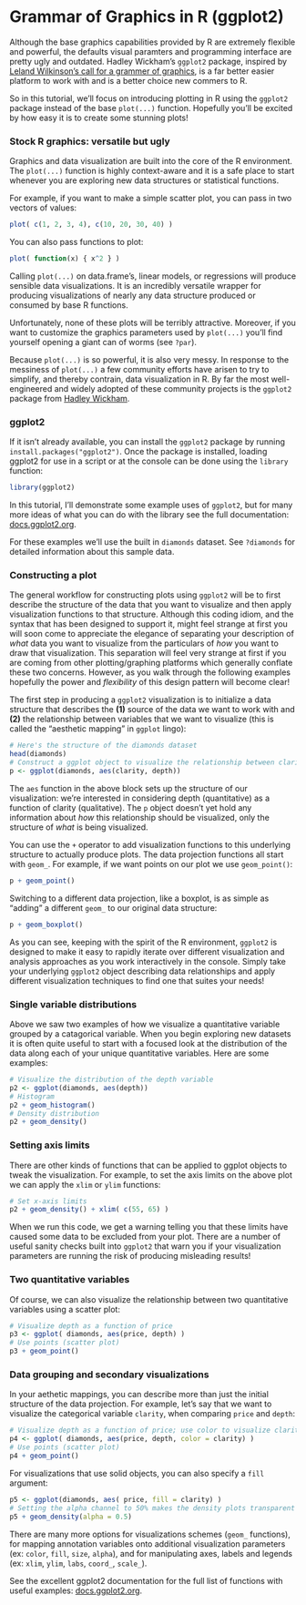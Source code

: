 # Grammar of Graphics in R (ggplot2)

Although the base graphics capabilities provided by R are extremely flexible and powerful, the defaults visual paramters and programming interface are pretty ugly and outdated.  Hadley Wickham's `ggplot2` package, inspired by [Leland Wilkinson's call for a grammer of graphics](http://www.amazon.com/The-Grammar-Graphics-Statistics-Computing/dp/0387245448), is a far better easier platform to work with and is a better choice new commers to R.  

So in this tutorial, we'll focus on introducing plotting in R using the `ggplot2` package instead of the base `plot(...)` function.  Hopefully you'll be excited by how easy it is to create some stunning plots!


### Stock R graphics: versatile but ugly

Graphics and data visualization are built into the core of the R environment.  The `plot(...)` function is highly context-aware and it is a safe place to start whenever you are exploring new data structures or statistical functions.

For example, if you want to make a simple scatter plot, you can pass in two vectors of values:

```r
plot( c(1, 2, 3, 4), c(10, 20, 30, 40) )
````

You can also pass functions to plot:

```r
plot( function(x) { x^2 } )
````

Calling `plot(...)` on data.frame's, linear models, or regressions will produce sensible data visualizations.  It is an incredibly versatile wrapper for producing visualizations of nearly any data structure produced or consumed by base R functions.

Unfortunately, none of these plots will be terribly attractive.  Moreover, if you want to customize the graphics parameters used by `plot(...)` you'll find yourself opening a giant can of worms (see `?par`).

Because `plot(...)` is so powerful, it is also very messy.  In response to the messiness of `plot(...)` a few community efforts have arisen to try to simplify, and thereby contrain, data visualization in R.  By far the most well-engineered and widely adopted of these community projects is the `ggplot2` package from [Hadley Wickham](http://had.co.nz/).


### ggplot2

If it isn't already available, you can install the `ggplot2` package by running `install.packages("ggplot2")`.  Once the package is installed, loading ggplot2 for use in a script or at the console can be done using the `library` function:

```r
library(ggplot2)
```

In this tutorial, I'll demonstrate some example uses of `ggplot2`, but for many more ideas of what you can do with the library see the full documentation:  [docs.ggplot2.org](http://docs.ggplot2.org/).

For these examples we'll use the built in `diamonds` dataset.  See `?diamonds` for detailed information about this sample data.


### Constructing a plot

The general workflow for constructing plots using `ggplot2` will be to first describe the structure of the data that you want to visualize and then apply visualization functions to that structure.  Although this coding idiom, and the syntax that has been designed to support it, might feel strange at first you will soon come to appreciate the elegance of separating your description of *what* data you want to visualize from the particulars of *how* you want to draw that visualization.  This separation will feel very strange at first if you are coming from other plotting/graphing platforms which generally conflate these two concerns.  However, as you walk through the following examples hopefully the power and *flexibility* of this design pattern will become clear!

The first step in producing a `ggplot2` visualization is to initialize a data structure that describes the **(1)** source of the data we want to work with and **(2)** the relationship between variables that we want to visualize (this is called the "aesthetic mapping" in `ggplot` lingo):

```r
# Here's the structure of the diamonds dataset
head(diamonds)
# Construct a ggplot object to visualize the relationship between clarity and depth
p <- ggplot(diamonds, aes(clarity, depth))
````

The `aes` function in the above block sets up the structure of our visualization: we're interested in considering depth (quantitative) as a function of clarity (qualitative).  The `p` object doesn't yet hold any information about *how* this relationship should be visualized, only the structure of *what* is being visualized.

You can use the `+` operator to add visualization functions to this underlying structure to actually produce plots.  The data projection functions all start with `geom_`.  For example, if we want points on our plot we use `geom_point()`:

```r
p + geom_point()
````

Switching to a different data projection, like a boxplot, is as simple as "adding" a different `geom_` to our original data structure:

```r
p + geom_boxplot()
````

As you can see, keeping with the spirit of the R environment, `ggplot2` is designed to make it easy to rapidly iterate over different visualization and analysis approaches as you work interactively in the console.  Simply take your underlying `ggplot2` object describing data relationships and apply different visualization techniques to find one that suites your needs!


### Single variable distributions

Above we saw two examples of how we visualize a quantitative variable grouped by a catagorical variable.  When you begin exploring new datasets it is often quite useful to start with a focused look at the distribution of the data along each of your unique quantitative variables.  Here are some examples:

```r
# Visualize the distribution of the depth variable
p2 <- ggplot(diamonds, aes(depth))
# Histogram
p2 + geom_histogram()
# Density distribution
p2 + geom_density()
````

### Setting axis limits

There are other kinds of functions that can be applied to ggplot objects to tweak the visualization.  For example, to set the axis limits on the above plot we can apply the `xlim` or `ylim` functions:

```r
# Set x-axis limits
p2 + geom_density() + xlim( c(55, 65) )
````

When we run this code, we get a warning telling you that these limits have caused some data to be excluded from your plot.  There are a number of useful sanity checks built into `ggplot2` that warn you if your visualization parameters are running the risk of producing misleading results!

###  Two quantitative variables

Of course, we can also visualize the relationship between two quantitative variables using a scatter plot:

```r
# Visualize depth as a function of price
p3 <- ggplot( diamonds, aes(price, depth) )
# Use points (scatter plot)
p3 + geom_point()
````

### Data grouping and secondary visualizations

In your aethetic mappings, you can describe more than just the initial structure of the data projection.  For example, let's say that we want to visualize the categorical variable `clarity`, when comparing `price` and `depth`:

```r
# Visualize depth as a function of price; use color to visualize clarity label
p4 <- ggplot( diamonds, aes(price, depth, color = clarity) )
# Use points (scatter plot)
p4 + geom_point()
````

For visualizations that use solid objects, you can also specify a `fill` argument:

```r
p5 <- ggplot(diamonds, aes( price, fill = clarity) ) 
# Setting the alpha channel to 50% makes the density plots transparent
p5 + geom_density(alpha = 0.5)
````

There are many more options for visualizations schemes (`geom_` functions), for mapping annotation variables onto additional visualization parameters (ex: `color`, `fill`, `size`, `alpha`), and for manipulating axes, labels and legends (ex: `xlim`, `ylim`, `labs`, `coord_`, `scale_`).  

See the excellent ggplot2 documentation for the full list of functions with useful examples:  [docs.ggplot2.org](http://docs.ggplot2.org/).
